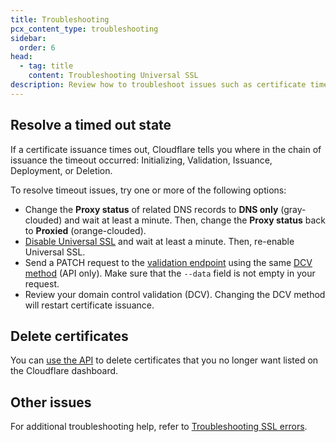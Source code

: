 ```yaml
---
title: Troubleshooting
pcx_content_type: troubleshooting
sidebar:
  order: 6
head:
  - tag: title
    content: Troubleshooting Universal SSL
description: Review how to troubleshoot issues such as certificate timeouts when using Cloudflare Universal SSL.
---
```


## Resolve a timed out state

If a certificate issuance times out, Cloudflare tells you where in the chain of issuance the timeout occurred: Initializing, Validation, Issuance, Deployment, or Deletion.

To resolve timeout issues, try one or more of the following options:

* Change the **Proxy status** of related DNS records to **DNS only** (gray-clouded) and wait at least a minute. Then, change the **Proxy status** back to **Proxied** (orange-clouded).
* [Disable Universal SSL](/ssl/edge-certificates/universal-ssl/disable-universal-ssl/) and wait at least a minute. Then, re-enable Universal SSL.
* Send a PATCH request to the [validation endpoint](/api/resources/ssl/subresources/verification/methods/edit/) using the same [DCV method](/ssl/edge-certificates/changing-dcv-method/) (API only). Make sure that the `--data` field is not empty in your request.
* Review your domain control validation (DCV). Changing the DCV method will restart certificate issuance.

## Delete certificates

You can [use the API](/api/resources/ssl/subresources/certificate_packs/methods/delete/) to delete certificates that you no longer want listed on the Cloudflare dashboard.

## Other issues

For additional troubleshooting help, refer to [Troubleshooting SSL errors](/ssl/troubleshooting/).
